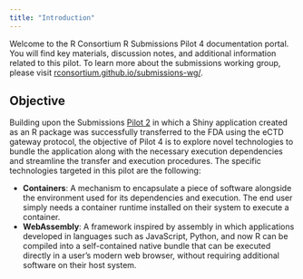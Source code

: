 ```yaml
---
title: "Introduction"
---
```


Welcome to the R Consortium R Submissions Pilot 4 documentation portal. You will find key materials, discussion notes, and additional information related to this pilot. To learn more about the submissions working group, please visit [rconsortium.github.io/submissions-wg/](https://rconsortium.github.io/submissions-wg/).

## Objective

Building upon the Submissions [Pilot 2](https://github.com/RConsortium/submissions-pilot2) in which a Shiny application created as an R package was successfully transferred to the FDA using the eCTD gateway protocol, the objective of Pilot 4 is to explore novel technologies to bundle the application along with the necessary execution dependencies and streamline the transfer and execution procedures. The specific technologies targeted in this pilot are the following:

* __Containers__: A mechanism to encapsulate a piece of software alongside the environment used for its dependencies and execution. The end user simply needs a container runtime installed on their system to execute a container.
* __WebAssembly__: A framework inspired by assembly in which applications developed in languages such as JavaScript, Python, and now R can be compiled into a self-contained native bundle that can be executed directly in a user's modern web browser, without requiring additional software on their host system.
